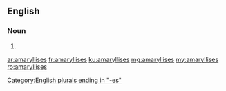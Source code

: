 ==English==

===Noun===
{{head|en|plural}}

# {{plural of|amaryllis|lang=en|nocat=1}}

[[Category:English plurals ending in "-es"]]

[[ar:amaryllises]]
[[fr:amaryllises]]
[[ku:amaryllises]]
[[mg:amaryllises]]
[[my:amaryllises]]
[[ro:amaryllises]]
